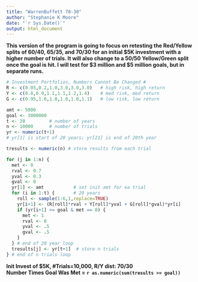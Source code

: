 ```yaml
---
title: "WarrenBuffett 70-30"
author: "Stephanie K Moore"
date: "`r Sys.Date()`"
output: html_document
---
```


**This version of the program is going to focus on retesting the Red/Yellow splits of 60/40, 65/35, and 70/30 for an initial $5K investment with a higher number of trials. It will also change to a 50/50 Yellow/Green split once the goal is hit. I will test for $3 million and $5 million goals, but in separate runs.**

```r

# Investment Portfolios, Numbers Cannot Be Changed #
R <- c(0.05,0.2,1.0,3.0,3.0,3.0)   # high risk, high return
Y <- c(0.8,0.9,1.1,1.1,1.2,1.4)    # med risk, med return
G <- c(0.95,1.0,1.0,1.0,1.0,1.1)   # low risk, low return

amt <- 5000
goal <- 3000000
t <- 20         # number of years
n <- 10000      # number of trials
yr <- numeric(t+1)  
# yr[1] is start of 20 years; yr[21] is end of 20th year

tresults <- numeric(n) # store results from each trial

for (j in 1:n) { 
  met <- 0
  rval <- 0.7
  yval <- 0.3
  gval <- 0
  yr[1] <- amt           # set init amt for ea trial
  for (i in 1:t) {       # 20 years
    roll <- sample(1:6,1,replace=TRUE)
    yr[i+1] <- (R[roll]*rval + Y[roll]*yval + G[roll]*gval)*yr[i]
    if (yr[i+1] >= goal & met == 0) {
      met <- 1
      rval <- 0
      yval <- .5
      gval <- .5
    }
  } # end of 20 year loop
  tresults[j] <- yr[t+1]  # store n trials
} # end of n trials loop
```
**Init Invest of $5K, #Trials=10,000, R/Y dist: 70/30**   
**Number Times Goal Was Met = `r as.numeric(sum(tresults >= goal))`**
